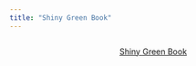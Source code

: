 ```yaml
---
title: "Shiny Green Book"
---
```


::: {style="display: flex; justify-content: center; gap: 10px;"}
<a href="https://lvr-explore.shinyapps.io/shinyGreenbook/" button type="button" class="btn btn-lg btn-info">Shiny Green Book</button> </a>
:::
